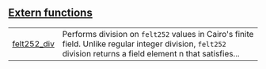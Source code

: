 
## [Extern functions](./core-extern_functions)

| | |
|:---|:---|
| [felt252_div](./core-felt252_div) | Performs division on `felt252`  values in Cairo's finite field. Unlike regular integer division, `felt252`  division returns a field element n that satisfies... |
